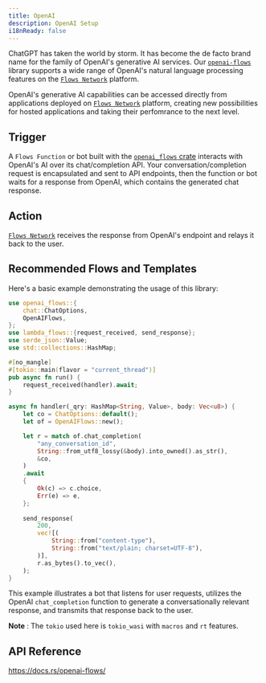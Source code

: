 ```yaml
---
title: OpenAI
description: OpenAI Setup
i18nReady: false
---
```


ChatGPT has taken the world by storm. It has become the de facto brand name for the family of OpenAI's generative AI services. Our [`openai-flows`](https://docs.rs/openai-flows/) library supports a wide range of OpenAI's natural language processing features on the [`Flows Network`](https://docs.flows.network/docs/) platform.

OpenAI's generative AI capabilities can be accessed directly from applications deployed on [`Flows Network`](https://flows.network/) platform, creating new possibilities for hosted applications and taking their perfomrance to the next level.


## Trigger

A `Flows Function` or bot built with the [`openai_flows` crate](https://crates.io/crates/openai-flows) interacts with OpenAI's AI over its chat/completion API. Your conversation/completion request is encapsulated and sent to API endpoints, then the function or bot waits for a response from OpenAI, which contains the generated chat response.


## Action

[`Flows Network`](https://flows.network/) receives the response from OpenAI's endpoint and relays it back to the user. 


## Recommended Flows and Templates

Here's a basic example demonstrating the usage of this library:

```rust
use openai_flows::{
    chat::ChatOptions,
    OpenAIFlows,
};
use lambda_flows::{request_received, send_response};
use serde_json::Value;
use std::collections::HashMap;

#[no_mangle]
#[tokio::main(flavor = "current_thread")]
pub async fn run() {
    request_received(handler).await;
}

async fn handler(_qry: HashMap<String, Value>, body: Vec<u8>) {
    let co = ChatOptions::default();
    let of = OpenAIFlows::new();

    let r = match of.chat_completion(
        "any_conversation_id",
        String::from_utf8_lossy(&body).into_owned().as_str(),
        &co,
    )
    .await
    {
        Ok(c) => c.choice,
        Err(e) => e,
    };
     
    send_response(
        200,
        vec![(
            String::from("content-type"),
            String::from("text/plain; charset=UTF-8"),
        )],
        r.as_bytes().to_vec(),
    );
}
```


This example illustrates a bot that listens for user requests, utilizes the OpenAI `chat_completion` function to generate a conversationally relevant response, and transmits that response back to the user.

**Note** : The `tokio` used here is `tokio_wasi` with `macros` and `rt` features.

## API Reference

https://docs.rs/openai-flows/